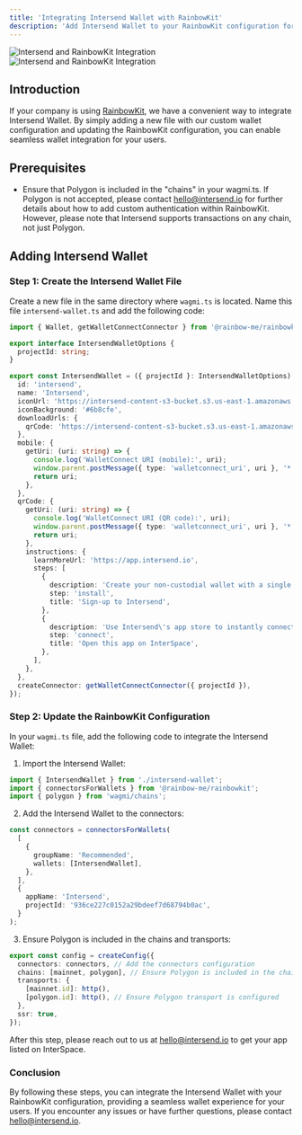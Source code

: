 ```yaml
---
title: 'Integrating Intersend Wallet with RainbowKit'
description: 'Add Intersend Wallet to your RainbowKit configuration for seamless integration.'
---
```


<img
  className="block dark:hidden"
  src="https://intersend-content-s3-bucket.s3.amazonaws.com/rainbowuikit-intersend.png"
  alt="Intersend and RainbowKit Integration"
/>
<img
  className="hidden dark:block"
  src="https://intersend-content-s3-bucket.s3.amazonaws.com/rainbowuikit-intersend.png"
  alt="Intersend and RainbowKit Integration"
/>

## Introduction

If your company is using [RainbowKit](https://www.rainbowkit.com/), we have a convenient way to integrate Intersend Wallet. By simply adding a new file with our custom wallet configuration and updating the RainbowKit configuration, you can enable seamless wallet integration for your users.

## Prerequisites

- Ensure that Polygon is included in the "chains" in your wagmi.ts. If Polygon is not accepted, please contact [hello@intersend.io](mailto:hello@intersend.io) for further details about how to add custom authentication within RainbowKit. However, please note that Intersend supports transactions on any chain, not just Polygon.

## Adding Intersend Wallet

### Step 1: Create the Intersend Wallet File

Create a new file in the same directory where `wagmi.ts` is located. Name this file `intersend-wallet.ts` and add the following code:

```typescript
import { Wallet, getWalletConnectConnector } from '@rainbow-me/rainbowkit';

export interface IntersendWalletOptions {
  projectId: string;
}

export const IntersendWallet = ({ projectId }: IntersendWalletOptions): Wallet => ({
  id: 'intersend',
  name: 'Intersend',
  iconUrl: 'https://intersend-content-s3-bucket.s3.us-east-1.amazonaws.com/intersend-rounded-no-background.jpg',
  iconBackground: '#6b8cfe',
  downloadUrls: {
    qrCode: 'https://intersend-content-s3-bucket.s3.us-east-1.amazonaws.com/styled_qr_with_logo.png',
  },
  mobile: {
    getUri: (uri: string) => {
      console.log('WalletConnect URI (mobile):', uri);
      window.parent.postMessage({ type: 'walletconnect_uri', uri }, '*'); // Post message to parent
      return uri;
    },
  },
  qrCode: {
    getUri: (uri: string) => {
      console.log('WalletConnect URI (QR code):', uri);
      window.parent.postMessage({ type: 'walletconnect_uri', uri }, '*'); // Post message to parent
      return uri;
    },
    instructions: {
      learnMoreUrl: 'https://app.intersend.io',
      steps: [
        {
          description: 'Create your non-custodial wallet with a single email.',
          step: 'install',
          title: 'Sign-up to Intersend',
        },
        {
          description: 'Use Intersend\'s app store to instantly connect your wallet into this app.',
          step: 'connect',
          title: 'Open this app on InterSpace',
        },
      ],
    },
  },
  createConnector: getWalletConnectConnector({ projectId }),
});
```

### Step 2: Update the RainbowKit Configuration

In your `wagmi.ts` file, add the following code to integrate the Intersend Wallet:

1. Import the Intersend Wallet:

```typescript
import { IntersendWallet } from './intersend-wallet';
import { connectorsForWallets } from '@rainbow-me/rainbowkit';
import { polygon } from 'wagmi/chains';
```

2. Add the Intersend Wallet to the connectors:

```typescript
const connectors = connectorsForWallets(
  [
    {
      groupName: 'Recommended',
      wallets: [IntersendWallet],
    },
  ],
  {
    appName: 'Intersend',
    projectId: '936ce227c0152a29bdeef7d68794b0ac',
  }
);
```

3. Ensure Polygon is included in the chains and transports:

```typescript
export const config = createConfig({
  connectors: connectors, // Add the connectors configuration
  chains: [mainnet, polygon], // Ensure Polygon is included in the chains
  transports: {
    [mainnet.id]: http(),
    [polygon.id]: http(), // Ensure Polygon transport is configured
  },
  ssr: true,
});
```

After this step, please reach out to us at [hello@intersend.io](mailto:hello@intersend.io) to get your app listed on InterSpace.

### Conclusion

By following these steps, you can integrate the Intersend Wallet with your RainbowKit configuration, providing a seamless wallet experience for your users. If you encounter any issues or have further questions, please contact [hello@intersend.io](mailto:hello@intersend.io).
